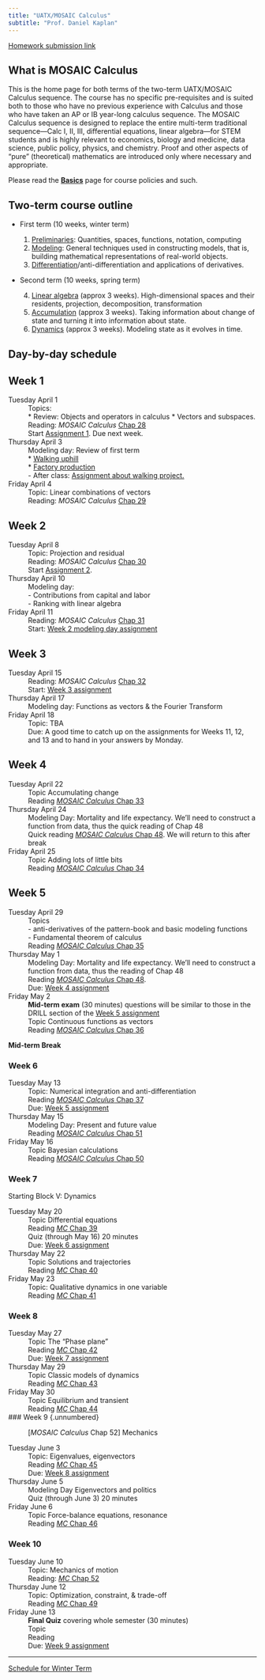 ```yaml
---
title: "UATX/MOSAIC Calculus"
subtitle: "Prof. Daniel Kaplan"
---
```


[Homework submission link](https://docs.google.com/forms/d/e/1FAIpQLSdvTVopfAxoEUcmXzi7CH6YoTpUzEwy2B3mtLmrgWptfIckVA/viewform?usp=dialog target="_blank")


::: {.callout-note collapse=true}
## What is MOSAIC Calculus

This is the home page for both terms of the two-term UATX/MOSAIC Calculus sequence. The course has no specific pre-requisites and is suited both to those who have no previous experience with Calculus and those who have taken an AP or IB year-long calculus sequence. The MOSAIC Calculus sequence is designed to replace the entire multi-term traditional sequence---Calc I, II, III, differential equations, linear algebra---for STEM students and is highly relevant to economics, biology and medicine, data science, public policy, physics, and chemistry. Proof and other aspects of "pure" (theoretical) mathematics are introduced only where necessary and appropriate.
:::


Please read the [**Basics**](basics.html) page for course policies and such. 



::: {.callout-note collapse=true}
## Two-term course outline

* First term (10 weeks, winter term)

    1. [Preliminaries](https://www.mosaic-web.org/MOSAIC-Calculus/Textbook/preliminaries-part.html): Quantities, spaces, functions, notation, computing
    2. [Modeling](https://www.mosaic-web.org/MOSAIC-Calculus/Textbook/modeling-part.html): General techniques used in constructing models, that is, building mathematical representations of real-world objects.
    3. [Differentiation](https://www.mosaic-web.org/MOSAIC-Calculus/Textbook/differentiation-part.html)/anti-differentiation and applications of derivatives.

* Second term (10 weeks, spring term)

    4. [Linear algebra](https://www.mosaic-web.org/MOSAIC-Calculus/Textbook/linear-combinations-part.html) (approx 3 weeks). High-dimensional spaces and their residents, projection, decomposition, transformation
    5. [Accumulation](https://www.mosaic-web.org/MOSAIC-Calculus/Textbook/accumulation-part.html) (approx 3 weeks). Taking information about change of state and turning it into information about state.
    6. [Dynamics](https://www.mosaic-web.org/MOSAIC-Calculus/Textbook/dynamics-part.html) (approx 3 weeks). Modeling state as it evolves in time.
    
:::



## Day-by-day schedule

::: {.callout-note collapse=true}
## Week 1 

Tuesday April 1
: Topics:     
    * Review: Objects and operators in calculus
    * Vectors and subspaces.
: Reading: *MOSAIC Calculus* [Chap 28 ](https://www.mosaic-web.org/MOSAIC-Calculus/Textbook/Linear-combinations/28-Vectors.html)     
: Start [Assignment 1](./assignments/Week-11/index-assignment-11.html). Due next week.

Thursday April 3
: Modeling day: Review of first term     
    * [Walking uphill](projects/Walking-uphill/)    
    * [Factory production](projects/Cobb-Douglas)    
    - After class: [Assignment about walking project.](./assignments/Week-11-project/index-walking-project.html)    

Friday April 4
: Topic: Linear combinations of vectors    
: Reading: *MOSAIC Calculus* [Chap 29 ](https://www.mosaic-web.org/MOSAIC-Calculus/Textbook/Linear-combinations/29-linear-combinations.html)     

:::

::: {.callout-note collapse=true}
## Week 2 

Tuesday April 8
: Topic: Projection and residual    
: Reading: *MOSAIC Calculus* [Chap 30](https://www.mosaic-web.org/MOSAIC-Calculus/Textbook/Linear-combinations/30-projection.html)    
: Start [Assignment 2](./assignments/Week-12/index-assignment-12.html).    

Thursday April 10
: Modeling day:    
- Contributions from capital and labor    
- Ranking with linear algebra    

Friday April 11
: Reading: *MOSAIC Calculus* [Chap 31](https://www.mosaic-web.org/MOSAIC-Calculus/Textbook/Linear-combinations/31-target-problem.html)
: Start: [Week 2 modeling day assignment](assignments/Week-12-project/index-labor-capital.html)    

:::

::: {.callout-note collapse=true}
## Week 3 

Tuesday April 15
: Reading: *MOSAIC Calculus* [Chap 32](https://www.mosaic-web.org/MOSAIC-Calculus/Textbook/Linear-combinations/32-stat-modeling.html)    
: Start: [Week 3 assignment](assignments/Week-13/index-assignment-13.html)    

Thursday April 17
: Modeling day: Functions as vectors & the Fourier Transform    

Friday April 18
: Topic: TBA     
: Due: A good time to catch up on the assignments for Weeks 11, 12, and 13 and to hand in your answers by Monday.
:::

::: {.callout-note collapse=true}
## Week 4 

Tuesday April 22    
: Topic Accumulating change
: Reading [*MOSAIC Calculus* Chap 33](https://www.mosaic-web.org/MOSAIC-Calculus/Textbook/Accumulation/33-intro.html)

Thursday April 24    
: Modeling Day: Mortality and life expectancy. We'll need to construct a function from data, thus the quick reading of Chap 48
: Quick reading [*MOSAIC Calculus* Chap 48](https://www.mosaic-web.org/MOSAIC-Calculus/Textbook/Manifestations/48-splines.html). We will return to this after break

Friday April 25    
: Topic Adding lots of little bits
: Reading [*MOSAIC Calculus* Chap 34](https://www.mosaic-web.org/MOSAIC-Calculus/Textbook/Accumulation/34-visualizing.html)

:::

## Week 5  {.unnumbered}

Tuesday April 29
: Topics    
- anti-derivatives of the pattern-book and basic modeling functions    
- Fundamental theorem of calculus    
: Reading [*MOSAIC Calculus* Chap 35](https://www.mosaic-web.org/MOSAIC-Calculus/Textbook/Accumulation/35-integration.html)

Thursday May 1
: Modeling Day: Mortality and life expectancy. We'll need to construct a function from data, thus the reading of Chap 48
: Reading [*MOSAIC Calculus* Chap 48](https://www.mosaic-web.org/MOSAIC-Calculus/Textbook/Manifestations/48-splines.html). 
: Due: [Week 4 assignment](assignments/Week-14/index-assignment-14.html)


Friday May 2
: **Mid-term exam** (30 minutes) questions will be similar to those in the DRILL section of the [Week 5 assignment](assignments/Week-15/index-assignment-15.html)
: Topic Continuous functions as vectors
: Reading [*MOSAIC Calculus* Chap 36](https://www.mosaic-web.org/MOSAIC-Calculus/Textbook/Accumulation/36-functions.html) 

**Mid-term Break**


### Week 6  {.unnumbered}

Tuesday May 13
: Topic: Numerical integration and anti-differentiation
: Reading [*MOSAIC Calculus* Chap 37](https://www.mosaic-web.org/MOSAIC-Calculus/Textbook/Accumulation/37-euler.html)
: Due: [Week 5 assignment](assignments/Week-15/index-assignment-15.html)


Thursday May 15
: Modeling Day: Present and future value
: Reading [*MOSAIC Calculus* Chap 51](https://www.mosaic-web.org/MOSAIC-Calculus/Textbook/Manifestations/51-future-value.html)

Friday May 16
: Topic Bayesian calculations
: Reading [*MOSAIC Calculus* Chap 50](https://www.mosaic-web.org/MOSAIC-Calculus/Textbook/Manifestations/50-probability.html)

### Week 7 {.unnumbered}

Starting Block V: Dynamics

Tuesday May 20
: Topic Differential equations
: Reading [*MC* Chap 39](https://www.mosaic-web.org/MOSAIC-Calculus/Textbook/Dynamics/39-diff-eq.html)
: Quiz (through May 16) 20 minutes
: Due: [Week 6 assignment](assignments/Week-17/index-assignment-16.html)

Thursday May 22
: Topic Solutions and trajectories
: Reading [*MC* Chap 40](https://www.mosaic-web.org/MOSAIC-Calculus/Textbook/Dynamics/40-solution.html)

Friday May 23
: Topic: Qualitative dynamics in one variable
: Reading [*MC* Chap 41](https://www.mosaic-web.org/MOSAIC-Calculus/Textbook/Dynamics/41-flow-on-line.html)

### Week 8 {.unnumbered}

Tuesday May 27
: Topic The "Phase plane"
: Reading [*MC* Chap 42](https://www.mosaic-web.org/MOSAIC-Calculus/Textbook/Dynamics/42-flow-on-plane.html)
: Due: [Week 7 assignment](assignments/Week-17/index-assignment-17.html)


Thursday May 29
: Topic Classic models of dynamics
: Reading [*MC* Chap 43](https://www.mosaic-web.org/MOSAIC-Calculus/Textbook/Dynamics/43-modeling.html)


Friday May 30
: Topic Equilibrium and transient
: Reading [*MC* Chap 44](https://www.mosaic-web.org/MOSAIC-Calculus/Textbook/Dynamics/44-equilibria.html)


### Week 9 {.unnumbered}

: [*MOSAIC Calculus* Chap 52] Mechanics

Tuesday June 3
: Topic: Eigenvalues, eigenvectors
: Reading [*MC* Chap 45](https://www.mosaic-web.org/MOSAIC-Calculus/Textbook/Dynamics/45-eigen.html)
: Due: [Week 8 assignment](assignments/Week-18/index-assignment-18.html)



Thursday June 5
: Modeling Day Eigenvectors and politics 
: Quiz (through June 3) 20 minutes

Friday June 6
: Topic Force-balance equations, resonance
: Reading [*MC* Chap 46](https://www.mosaic-web.org/MOSAIC-Calculus/Textbook/Dynamics/46-second-order.html)

### Week 10 {.unnumbered}


Tuesday June 10
: Topic: Mechanics of motion
: Reading: [*MC* Chap 52](https://www.mosaic-web.org/MOSAIC-Calculus/Textbook/Manifestations/52-mechanics.html)

Thursday June 12
: Topic: Optimization, constraint, & trade-off
: Reading [*MC* Chap 49](https://www.mosaic-web.org/MOSAIC-Calculus/Textbook/Manifestations/49-optimization.html)

Friday June 13
: **Final Quiz** covering whole semester (30 minutes)
: Topic
: Reading
: Due: [Week 9 assignment](assignments/Week-19/index-assignment-19.html)







-------

[Schedule for Winter Term](winter-term.html)




<!-- THIS IS PAST STUFF. YOU SHOULD BE EDITING ABOVE THIS LINE -->

